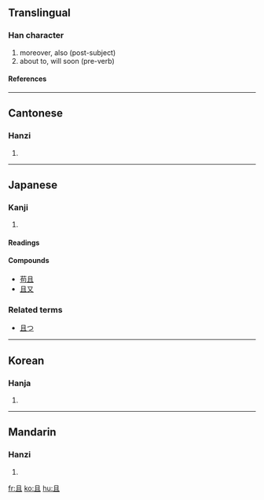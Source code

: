 ==Translingual==
===Han character===
{{Han char|rn=1|rad=一|as=04|sn=5|four=7710<sub>0</sub>|canj=月一 (BM)}}
# moreover, also (post-subject)
# about to, will soon (pre-verb)
====References====
{{Han ref|kx=0077.070|dkj=00029|dj=0154.190|hdz=10015.050|uh=4E14|ud=19988|bh=A542|bd=42306}}
----
==Cantonese==
===Hanzi===
{{yue-hanzi|jyut=|y=che2, jeung1}}
# {{defn|Cantonese}}
----
==Japanese==
===Kanji===
{{ja-kanji|grade=c|rs=一04}}
# {{defn|Japanese}}
====Readings====
{{ja-readings|on=[[しゃ]] ([[sha]]), [[しょ]] ([[sho]])|kun=[[かつ]] ([[且つ]], [[katsu]])}}

====Compounds====
*[[苟且]]
*[[且又]]

===Related terms===
* [[且つ]]
----
==Korean==
===Hanja===
{{ko-hanja|hangeul=[[차]], [[저]]|rv=cha, jeo|mr=ch'a, chŏ}}
# {{defn|Korean}}
----
==Mandarin==
===Hanzi===
{{cmn-hanzi|pin=[[qiě]] (qie3)|wg=ch'ieh<sup>3</sup>}}
# {{defn|Mandarin}}

[[fr:且]]
[[ko:且]]
[[hu:且]]